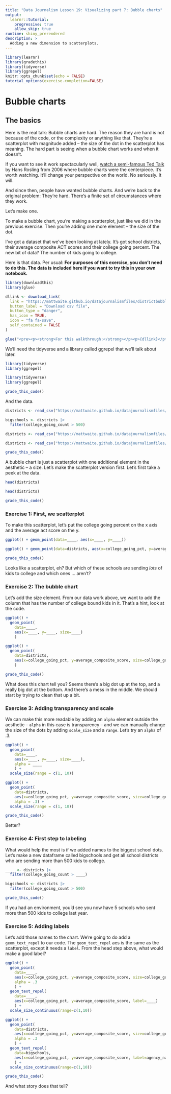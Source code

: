 ```yaml
---
title: "Data Journalism Lesson 19: Visualizing part 7: Bubble charts"
output: 
  learnr::tutorial:
    progressive: true
    allow_skip: true
runtime: shiny_prerendered
description: >
  Adding a new dimension to scatterplots.
---
```

```r
library(learnr)
library(gradethis)
library(tidyverse)
library(ggrepel)
knitr::opts_chunk$set(echo = FALSE)
tutorial_options(exercise.completion=FALSE)
```

# Bubble charts

## The basics

Here is the real talk: Bubble charts are hard. The reason they are hard is not because of the code, or the complexity or anything like that. They're a scatterplot with magnitude added -- the size of the dot in the scatterplot has meaning. The hard part is seeing when a bubble chart works and when it doesn't. 

If you want to see it work spectacularly well, [watch a semi-famous Ted Talk](https://www.youtube.com/watch?v=hVimVzgtD6w) by Hans Rosling from 2006 where bubble charts were the centerpiece. It's worth watching. It'll change your perspective on the world. No seriously. It will.

And since then, people have wanted bubble charts. And we're back to the original problem: They're hard. There's a finite set of circumstances where they work. 

Let's make one. 

To make a bubble chart, you're making a scatterplot, just like we did in the previous exercise. Then you're adding one more element -- the size of the dot. 

I've got a dataset that we've been looking at lately. It's got school districts, their average composite ACT scores and their college going percent. The new bit of data? The number of kids going to college. 

Here is that data. Per usual: **For purposes of this exercise, you don't need to do this. The data is included here if you want to try this in your own notebook.**

```r
library(downloadthis)
library(glue)

dllink <- download_link(
  link = "https://mattwaite.github.io/datajournalismfiles/districtbubble.csv",
  button_label = "Download csv file",
  button_type = "danger",
  has_icon = TRUE,
  icon = "fa fa-save",
  self_contained = FALSE
)

glue("<pre><p><strong>For this walkthrough:</strong></p><p>{dllink}</p></pre>")
```

We'll need the tidyverse and a library called ggrepel that we'll talk about later.

```r
library(tidyverse)
library(ggrepel)
```
```r
library(tidyverse)
library(ggrepel)
```
```r
grade_this_code()
```

And the data.

```r
districts <- read_csv("https://mattwaite.github.io/datajournalismfiles/districtbubble.csv")

bigschools <- districts |> 
  filter(college_going_count > 500)
```
```r
districts <- read_csv("https://mattwaite.github.io/datajournalismfiles/districtbubble.csv")
```
```r
districts <- read_csv("https://mattwaite.github.io/datajournalismfiles/districtbubble.csv")
```
```r
grade_this_code()
```

A bubble chart is just a scatterplot with one additional element in the aesthetic -- a size. Let's make the scatterplot version first. Let's first take a peek at the data. 

```r
head(districts)
```
```r
head(districts)
```
```r
grade_this_code()
```

### Exercise 1: First, we scatterplot

To make this scatterplot, let's put the college going percent on the x axis and the average act score on the y. 

```r
ggplot() + geom_point(data=____, aes(x=____, y=____))
```
```r
ggplot() + geom_point(data=districts, aes(x=college_going_pct, y=average_composite_score))
```
```r
grade_this_code()
```

Looks like a scatterplot, eh? But which of these schools are sending *lots* of kids to college and which ones ... aren't? 

### Exercise 2: The bubble chart

Let's add the size element. From our data work above, we want to add the column that has the number of college bound kids in it. That's a hint, look at the code.

```r
ggplot() + 
  geom_point(
    data=____, 
    aes(x=____, y=____, size=____)
    )
```
```r
ggplot() + 
  geom_point(
    data=districts, 
    aes(x=college_going_pct, y=average_composite_score, size=college_going_count)
    )
```
```r
grade_this_code()
```

What does this chart tell you? Seems there's a big dot up at the top, and a really big dot at the bottom. And there's a mess in the middle. We should start by trying to clean that up a bit.

### Exercise 3: Adding transparency and scale

We can make this more readable by adding an `alpha` element outside the aesthetic -- `alpha` in this case is transparency -- and we can manually change the size of the dots by adding `scale_size` and a `range`. Let's try an `alpha` of .3. 

```r
ggplot() + 
  geom_point(
    data=____, 
    aes(x=____, y=____, size=____),
    alpha = ____
    ) + 
  scale_size(range = c(1, 10))
```
```r
ggplot() + 
  geom_point(
    data=districts, 
    aes(x=college_going_pct, y=average_composite_score, size=college_going_count),
    alpha = .3) + 
  scale_size(range = c(1, 10))
```
```r
grade_this_code()
```

Better?

### Exercise 4: First step to labeling

What would help the most is if we added names to the biggest school dots. Let's make a new dataframe called bigschools and get all school districts who are sending more than 500 kids to college. 

```r
____ <- districts |> 
  filter(college_going_count > ____)
```
```r
bigschools <- districts |> 
  filter(college_going_count > 500)
```
```r
grade_this_code()
```

If you had an environment, you'd see you now have 5 schools who sent more than 500 kids to college last year. 

### Exercise 5: Adding labels 

Let's add those names to the chart. We're going to do add a `geom_text_repel` to our code. The `geom_text_repel` aes is the same as the scatterplot, except it needs a `label`. From the head step above, what would make a good label?  

```r
ggplot() + 
  geom_point(
    data=____, 
    aes(x=college_going_pct, y=average_composite_score, size=college_going_count),
    alpha = .3
    ) + 
  geom_text_repel(
    data=____, 
    aes(x=college_going_pct, y=average_composite_score, label=____)
    ) + 
  scale_size_continuous(range=c(1,10))
```
```r
ggplot() + 
  geom_point(
    data=districts, 
    aes(x=college_going_pct, y=average_composite_score, size=college_going_count),
    alpha = .3
    ) + 
  geom_text_repel(
    data=bigschools, 
    aes(x=college_going_pct, y=average_composite_score, label=agency_name)
    ) + 
  scale_size_continuous(range=c(1,10))
```
```r
grade_this_code()
```

And what story does that tell? 
